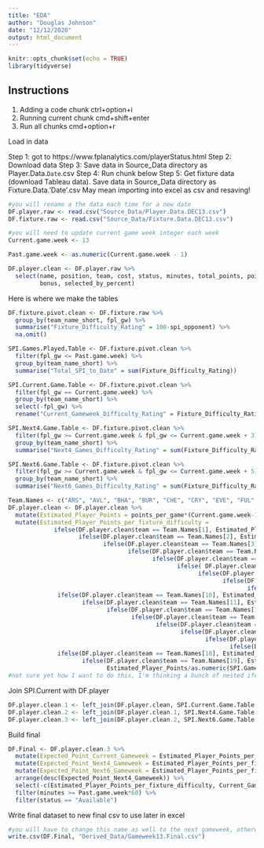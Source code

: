 ```yaml
---
title: "EDA"
author: "Douglas Johnson"
date: "12/12/2020"
output: html_document
---
```


```r
knitr::opts_chunk$set(echo = TRUE)
library(tidyverse)
```

Instructions
------------
1. Adding a code chunk ctrl+option+i
2. Running current chunk cmd+shift+enter
3. Run all chunks cmd+option+r

Load in data

Step 1: got to https://www.fplanalytics.com/playerStatus.html
Step 2: Download data
Step 3: Save data in Source_Data directory as Player.Data.`Date`.csv
Step 4: Run chunk below
Step 5: Get fixture data (download Tableau data). Save data in Source_Data directory as Fixture.Data.'Date'.csv  May mean importing into excel as csv and resaving!
```r
#you will rename a the data each time for a new date
DF.player.raw <- read.csv("Source_Data/Player.Data.DEC13.csv")
DF.fixture.raw <- read.csv("Source_Data/Fixture.Data.DEC13.csv")
```


```r
#you will need to update current game week integer each week
Current.game.week <- 13

Past.game.week <- as.numeric(Current.game.week - 1)
```


```r
DF.player.clean <- DF.player.raw %>% 
  select(name, position, team, cost, status, minutes, total_points, points_per_game, 
         bonus, selected_by_percent)
```

Here is where we make the tables
```r

DF.fixture.pivot.clean <- DF.fixture.raw %>% 
  group_by(team_name_short, fpl_gw) %>% 
  summarise("Fixture_Difficulty_Rating" = 100-spi_opponent) %>% 
  na.omit() 

SPI.Games.Played.Table <- DF.fixture.pivot.clean %>% 
  filter(fpl_gw <= Past.game.week) %>% 
  group_by(team_name_short) %>% 
  summarise("Total_SPI_to_Date" = sum(Fixture_Difficulty_Rating))

SPI.Current.Game.Table <- DF.fixture.pivot.clean %>% 
  filter(fpl_gw == Current.game.week) %>% 
  group_by(team_name_short) %>% 
  select(-fpl_gw) %>% 
  rename("Current_Gameweek_Difficulty_Rating" = Fixture_Difficulty_Rating)

SPI.Next4.Game.Table <- DF.fixture.pivot.clean %>% 
  filter(fpl_gw >= Current.game.week & fpl_gw <= Current.game.week + 3) %>% 
  group_by(team_name_short) %>% 
  summarise("Next4_Games_Difficulty_Rating" = sum(Fixture_Difficulty_Rating))

SPI.Next6.Game.Table <- DF.fixture.pivot.clean %>% 
  filter(fpl_gw >= Current.game.week & fpl_gw <= Current.game.week + 5) %>% 
  group_by(team_name_short) %>% 
  summarise("Next6_Games_Difficulty_Rating" = sum(Fixture_Difficulty_Rating))
```

```r
Team.Names <- c("ARS", "AVL", "BHA", "BUR", "CHE", "CRY", "EVE", "FUL", "LEE", "LEI", "LIV", "MCI", "MUN", "NEW", "SHU", "SOU", "TOT", "WBA", "WHU", "WOL")
DF.player.clean <- DF.player.clean %>% 
  mutate(Estimated_Player_Points = points_per_game*(Current.game.week-1)) %>% 
  mutate(Estimated_Player_Points_per_fixture_difficulty = 
             ifelse(DF.player.clean$team == Team.Names[1], Estimated_Player_Points/as.numeric(SPI.Games.Played.Table[1, 2]), 
                    ifelse(DF.player.clean$team == Team.Names[2], Estimated_Player_Points/as.numeric(SPI.Games.Played.Table[2, 2]),
                           ifelse(DF.player.clean$team == Team.Names[3], Estimated_Player_Points/as.numeric(SPI.Games.Played.Table[3, 2]),
                                  ifelse(DF.player.clean$team == Team.Names[4], Estimated_Player_Points/as.numeric(SPI.Games.Played.Table[4, 2]),
                                         ifelse(DF.player.clean$team == Team.Names[5], Estimated_Player_Points/as.numeric(SPI.Games.Played.Table[5, 2]),
                                                ifelse( DF.player.clean$team == Team.Names[6], Estimated_Player_Points/as.numeric(SPI.Games.Played.Table[6, 2]),
                                                      ifelse(DF.player.clean$team == Team.Names[7], Estimated_Player_Points/as.numeric(SPI.Games.Played.Table[7, 2]),
                                                             ifelse(DF.player.clean$team == Team.Names[8], Estimated_Player_Points/as.numeric(SPI.Games.Played.Table[8, 2]),
                                                                    ifelse(DF.player.clean$team == Team.Names[9], Estimated_Player_Points/as.numeric(SPI.Games.Played.Table[9, 2]),
              ifelse(DF.player.clean$team == Team.Names[10], Estimated_Player_Points/as.numeric(SPI.Games.Played.Table[10, 2]),
                     ifelse(DF.player.clean$team == Team.Names[11], Estimated_Player_Points/as.numeric(SPI.Games.Played.Table[11, 2]),
                            ifelse(DF.player.clean$team == Team.Names[12], Estimated_Player_Points/as.numeric(SPI.Games.Played.Table[12, 2]),
                                   ifelse(DF.player.clean$team == Team.Names[13], Estimated_Player_Points/as.numeric(SPI.Games.Played.Table[13, 2]),
                                          ifelse(DF.player.clean$team == Team.Names[14], Estimated_Player_Points/as.numeric(SPI.Games.Played.Table[14, 2]),
                                                 ifelse(DF.player.clean$team == Team.Names[15], Estimated_Player_Points/as.numeric(SPI.Games.Played.Table[15, 2]),
                                                        ifelse(DF.player.clean$team == Team.Names[16], Estimated_Player_Points/as.numeric(SPI.Games.Played.Table[16, 2]),
                                                               ifelse(DF.player.clean$team == Team.Names[17], Estimated_Player_Points/as.numeric(SPI.Games.Played.Table[17, 2]),
              ifelse(DF.player.clean$team == Team.Names[18], Estimated_Player_Points/as.numeric(SPI.Games.Played.Table[18, 2]),
                     ifelse(DF.player.clean$team == Team.Names[19], Estimated_Player_Points/as.numeric(SPI.Games.Played.Table[19, 2]), 
                            Estimated_Player_Points/as.numeric(SPI.Games.Played.Table[20, 2])))))))))))))))))))))
#not sure yet how I want to do this, I'm thinking a bunch of nested ifelse for each team, I cant think of a better way to do it honestly, other than doing it by hand individually for each team, but nested ifelse should work
```

Join SPI.Current with DF.player
```r

DF.player.clean.1 <- left_join(DF.player.clean, SPI.Current.Game.Table %>% rename(team = team_name_short))
DF.player.clean.2 <- left_join(DF.player.clean.1, SPI.Next4.Game.Table %>% rename(team = team_name_short))
DF.player.clean.3 <- left_join(DF.player.clean.2, SPI.Next6.Game.Table %>% rename(team = team_name_short))
```

Build final
```r
DF.Final <- DF.player.clean.3 %>% 
  mutate(Expected_Point_Current_Gameweek = Estimated_Player_Points_per_fixture_difficulty*Current_Gameweek_Difficulty_Rating) %>% 
  mutate(Expected_Point_Next4_Gameweek = Estimated_Player_Points_per_fixture_difficulty*Next4_Games_Difficulty_Rating) %>% 
  mutate(Expected_Point_Next6_Gameweek = Estimated_Player_Points_per_fixture_difficulty*Next6_Games_Difficulty_Rating) %>% 
  arrange(desc(Expected_Point_Next4_Gameweek)) %>% 
  select(-c(Estimated_Player_Points_per_fixture_difficulty, Current_Gameweek_Difficulty_Rating, Next4_Games_Difficulty_Rating, Next6_Games_Difficulty_Rating)) %>% 
  filter(minutes >= Past.game.week*60) %>% 
  filter(status == "Available")
```

Write final dataset to new final csv to use later in excel
```r
#you will have to change this name as well to the next gameweek, otherwise you will overwrite it 
write.csv(DF.Final, "Derived_Data/Gameweek13.Final.csv")
```


